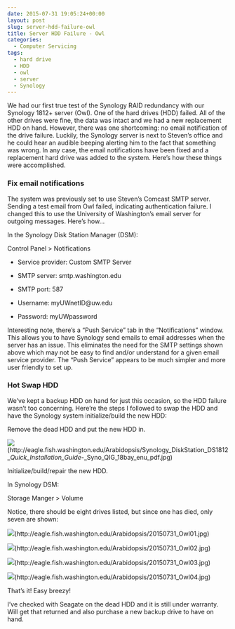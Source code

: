 ```yaml
---
date: 2015-07-31 19:05:24+00:00
layout: post
slug: server-hdd-failure-owl
title: Server HDD Failure - Owl
categories:
  - Computer Servicing
tags:
  - hard drive
  - HDD
  - owl
  - server
  - Synology
---
```


We had our first true test of the Synology RAID redundancy with our Synology 1812+ server (Owl). One of the hard drives (HDD) failed. All of the other drives were fine, the data was intact and we had a new replacement HDD on hand. However, there was one shortcoming: no email notification of the drive failure. Luckily, the Synology server is next to Steven's office and he could hear an audible beeping alerting him to the fact that something was wrong. In any case, the email notifications have been fixed and a replacement hard drive was added to the system. Here's how these things were accomplished.





### Fix email notifications



The system was previously set to use Steven's Comcast SMTP server. Sending a test email from Owl failed, indicating authentication failure. I changed this to use the University of Washington's email server for outgoing messages. Here's how...

In the Synology Disk Station Manager (DSM):

Control Panel > Notifications




    
  * Service provider: Custom SMTP Server

    
  * SMTP server: smtp.washington.edu

    
  * SMTP port: 587

    
  * Username: myUWnetID@uw.edu

    
  * Password: myUWpassword



Interesting note, there's a "Push Service" tab in the "Notifications" window. This allows you to have Synology send emails to email addresses when the server has an issue. This eliminates the need for the SMTP settings shown above which may not be easy to find and/or understand for a given email service provider. The "Push Service" appears to be much simpler and more user friendly to set up.





### Hot Swap HDD



We've kept a backup HDD on hand for just this occasion, so the HDD failure wasn't too concerning. Here're the steps I followed to swap the HDD and have the Synology system initialize/build the new HDD:



Remove the dead HDD and put the new HDD in.

![](https://eagle.fish.washington.edu/Arabidopsis/Synology_DiskStation_DS1812__Quick_Installation_Guide_-_Syno_QIG_18bay_enu_pdf.jpg)(http://eagle.fish.washington.edu/Arabidopsis/Synology_DiskStation_DS1812__Quick_Installation_Guide_-_Syno_QIG_18bay_enu_pdf.jpg)





Initialize/build/repair the new HDD.

In Synology DSM:

Storage Manger > Volume

Notice, there should be eight drives listed, but since one has died, only seven are shown:

![](https://eagle.fish.washington.edu/Arabidopsis/20150731_Owl01.jpg)(http://eagle.fish.washington.edu/Arabidopsis/20150731_Owl01.jpg)





![](https://eagle.fish.washington.edu/Arabidopsis/20150731_Owl02.jpg)(http://eagle.fish.washington.edu/Arabidopsis/20150731_Owl02.jpg)





![](https://eagle.fish.washington.edu/Arabidopsis/20150731_Owl03.jpg)(http://eagle.fish.washington.edu/Arabidopsis/20150731_Owl03.jpg)





![](https://eagle.fish.washington.edu/Arabidopsis/20150731_Owl04.jpg)(http://eagle.fish.washington.edu/Arabidopsis/20150731_Owl04.jpg)



That's it! Easy breezy!

I've checked with Seagate on the dead HDD and it is still under warranty. Will get that returned and also purchase a new backup drive to have on hand.

